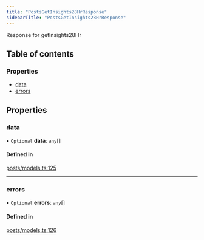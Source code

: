 ```yaml
---
title: "PostsGetInsights28HrResponse"
sidebarTitle: "PostsGetInsights28HrResponse"
---
```


Response for getInsights28Hr

## Table of contents

### Properties

- [data](/xdks/typescript/reference/interfaces/PostsGetInsights28HrResponse#data)
- [errors](/xdks/typescript/reference/interfaces/PostsGetInsights28HrResponse#errors)

## Properties

### data

• `Optional` **data**: `any`[]

#### Defined in

[posts/models.ts:125](https://github.com/xdevplatform/xdk/blob/298ca9350d035e40e7c8ee0753c50052819a41e2/xdk/typescript/src/posts/models.ts#L125)

___

### errors

• `Optional` **errors**: `any`[]

#### Defined in

[posts/models.ts:126](https://github.com/xdevplatform/xdk/blob/298ca9350d035e40e7c8ee0753c50052819a41e2/xdk/typescript/src/posts/models.ts#L126)
